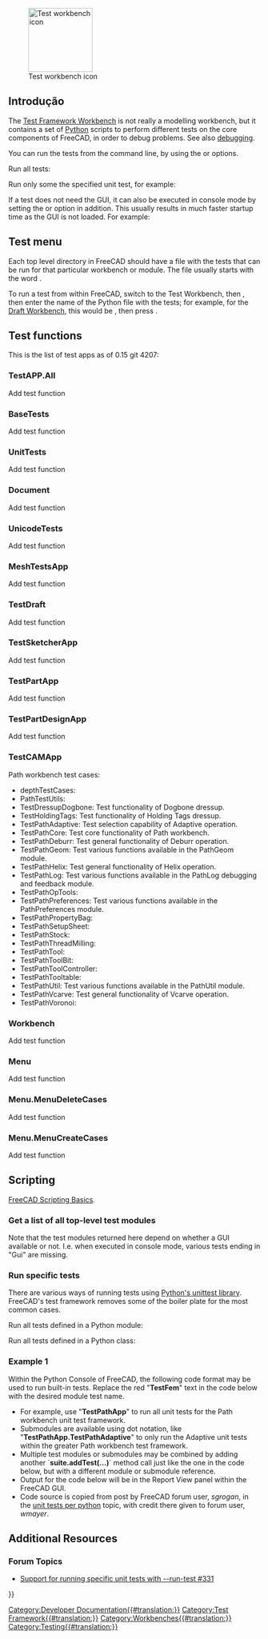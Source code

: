 <languages/>

{{Docnav
|[[Debugging/pt-br|Depuração]]
|[[FreeCAD_Build_Tool/pt-br|Ferramenta de construção FreeCAD]]
}}

[[Image:Workbench_Test.svg|thumb|128px|Test workbench icon]]

{{TOCright}}

<span id="Introduction"></span>
== Introdução ==

The [[Testing|Test Framework Workbench]] is not really a modelling workbench, but it contains a set of [[Python|Python]] scripts to perform different tests on the core components of FreeCAD, in order to debug problems. See also [[debugging|debugging]].

You can run the tests from the command line, by using the {{incode|-t}} or {{incode|--run-test}} options.

Run all tests:

{{Code|code=
freecad --run-test 0
}}

Run only some the specified unit test, for example:

{{Code|code=
freecad -t TestDraft
}}

If a test does not need the GUI, it can also be executed in console mode by setting the {{incode|-c}} or {{incode|--console}} option in addition. This usually results in much faster startup time as the GUI is not loaded. For example:

{{Code|code=
freecad -c -t TestPartDesignApp
}}

== Test menu ==

Each top level directory in FreeCAD should have a file with the tests that can be run for that particular workbench or module. The file usually starts with the word {{incode|Test}}.

To run a test from within FreeCAD, switch to the Test Workbench, then {{MenuCommand|Test commands → TestToolsGui → Self test → Select test name}}, then enter the name of the Python file with the tests; for example, for the [[Draft Workbench|Draft Workbench]], this would be {{MenuCommand|TestDraft}}, then press {{Button|Start}}.

== Test functions ==

This is the list of test apps as of 0.15 git 4207:

=== TestAPP.All ===

Add test function

=== BaseTests ===

Add test function

=== UnitTests ===

Add test function

=== Document ===

Add test function

=== UnicodeTests ===

Add test function

=== MeshTestsApp ===

Add test function

=== TestDraft ===

Add test function

=== TestSketcherApp ===

Add test function

=== TestPartApp ===

Add test function

=== TestPartDesignApp ===

Add test function

=== TestCAMApp ===

Path workbench test cases:
* depthTestCases: 
* PathTestUtils: 
* TestDressupDogbone: Test functionality of Dogbone dressup.
* TestHoldingTags: Test functionality of Holding Tags dressup.
* TestPathAdaptive: Test selection capability of Adaptive operation.
* TestPathCore: Test core functionality of Path workbench.
* TestPathDeburr: Test general functionality of Deburr operation.
* TestPathGeom: Test various functions available in the PathGeom module.
* TestPathHelix: Test general functionality of Helix operation.
* TestPathLog: Test various functions available in the PathLog debugging and feedback module.
* TestPathOpTools: 
* TestPathPreferences: Test various functions available in the PathPreferences module.
* TestPathPropertyBag: 
* TestPathSetupSheet: 
* TestPathStock: 
* TestPathThreadMilling: 
* TestPathTool: 
* TestPathToolBit: 
* TestPathToolController: 
* TestPathTooltable: 
* TestPathUtil: Test various functions available in the PathUtil module.
* TestPathVcarve: Test general functionality of Vcarve operation.
* TestPathVoronoi:

=== Workbench ===

Add test function

=== Menu ===

Add test function

=== Menu.MenuDeleteCases ===

Add test function

=== Menu.MenuCreateCases ===

Add test function

==Scripting==

{{Emphasis|See also:}} [[FreeCAD_Scripting_Basics|FreeCAD Scripting Basics]].

===Get a list of all top-level test modules===

{{Code|code=
FreeCAD.__unit_test__
}}

Note that the test modules returned here depend on whether a GUI available or not. I.e. when executed in console mode, various tests ending in "Gui" are missing.

===Run specific tests===

There are various ways of running tests using [https://docs.python.org/3/library/unittest.html Python's unittest library]. FreeCAD's test framework removes some of the boiler plate for the most common cases.

Run all tests defined in a Python module:
{{Code|code=
import Test, TestFemApp
Test.runTestsFromModule(TestFemApp)
}}

Run all tests defined in a Python class:
{{Code|code=
import Test, femtest.app.test_solver_calculix
Test.runTestsFromClass(femtest.app.test_solver_calculix.TestSolverCalculix)
}}

===Example 1===

Within the Python Console of FreeCAD, the following code format may be used to run built-in tests.  Replace the red "'''TestFem'''" text in the code below with the desired module test name.
* For example, use "'''TestPathApp'''" to run all unit tests for the Path workbench unit test framework.
* Submodules are available using dot notation, like "'''TestPathApp.TestPathAdaptive'''" to only run the Adaptive unit tests within the greater Path workbench test framework.
* Multiple test modules or submodules may be combined by adding another `'''suite.addTest(...)'''` method call just like the one in the code below, but with a different module or submodule reference.
* Output for the code below will be in the Report View panel within the FreeCAD GUI.
* Code source is copied from post by FreeCAD forum user, ''sgrogan'', in the [https://forum.freecadweb.org/viewtopic.php?style=3&p=153251#p153251 unit tests per python] topic, with credit there given to forum user, ''wmayer''.

{{Code|code=
import unittest
suite = unittest.TestSuite()
suite.addTest(unittest.defaultTestLoader.loadTestsFromName("TestFem"))
r = unittest.TextTestRunner()
r.run(suite)
}}

==Additional Resources==

===Forum Topics===

* [https://forum.freecadweb.org/viewtopic.php?style=3&f=27&t=18379 Support for running specific unit tests with --run-test #331]


{{Docnav
|[[Debugging/pt-br|Depuração]]
|[[FreeCAD_Build_Tool/pt-br|Ferramenta de construção FreeCAD]]
}}

<!--T:21-->
{{Userdocnavi{{#translation:}}}}
[[Category:Developer Documentation{{#translation:}}]]
[[Category:Test Framework{{#translation:}}]]
[[Category:Workbenches{{#translation:}}]]
[[Category:Testing{{#translation:}}]]
